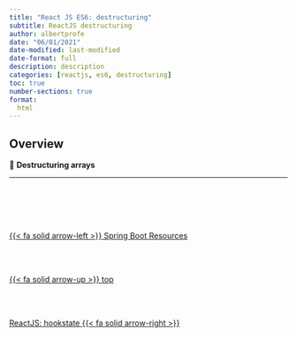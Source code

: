 ```yaml
---
title: "React JS ES6: destructuring"
subtitle: ReactJS destructuring
author: albertprofe
date: "06/01/2021"
date-modified: last-modified
date-format: full
description: description
categories: [reactjs, es6, destructuring]
toc: true
number-sections: true
format:
  html
---
```


## Overview

::: {.summary}

📘 **Destructuring arrays**


:::

---


<!--- navLinks -->
<br><br>
<div class=row>
<br>
<div class='column left previous'>
<br>
[{{< fa solid arrow-left >}} Spring Boot Resources](/springboot/resources.qmd)
<br>
</div>
<br>
<div class='column center'>
<br>
[{{< fa solid arrow-up >}} top](#top)
<br>
</div>
<br>
<div class='column right next'>
<br>
[ReactJS: hookstate  {{< fa solid arrow-right >}}](/reactjs/hookstate.qmd)
<br>
</div>
<br>
</div>
